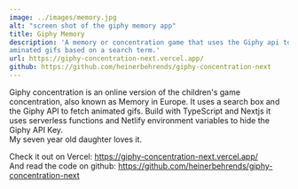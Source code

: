 ```yaml
---
image: ../images/memory.jpg
alt: "screen shot of the giphy memory app"
title: Giphy Memory
description: 'A memory or concentration game that uses the Giphy api to fetch 
aminated gifs based on a search term.'
url: https://giphy-concentration-next.vercel.app/
github: https://github.com/heinerbehrends/giphy-concentration-next
---
```


Giphy concentration is an online version of the children's game concentration,
also known as Memory in Europe. It uses a search box and the Giphy API to fetch
animated gifs. Build with TypeScript and Nextjs it uses serverless functions and
Netlify environment variables to hide the Giphy API Key. <br />
My seven year old daughter loves it.

Check it out on Vercel: https://giphy-concentration-next.vercel.app/ <br />
And read the code on github: https://github.com/heinerbehrends/giphy-concentration-next
